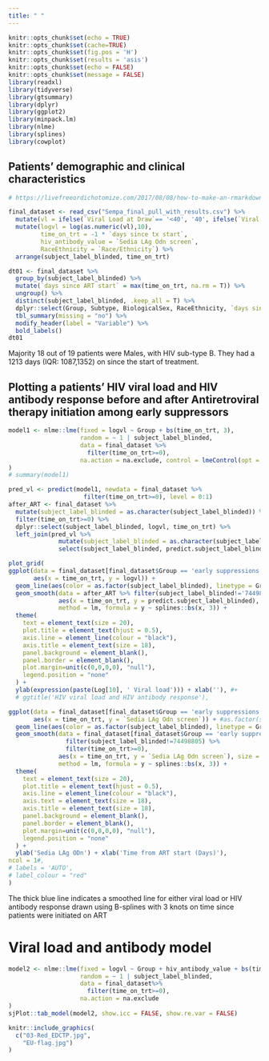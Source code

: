 ```yaml
---
title: " "
---
```


```r
knitr::opts_chunk$set(echo = TRUE)
knitr::opts_chunk$set(cache=TRUE)
knitr::opts_chunk$set(fig.pos = 'H')
knitr::opts_chunk$set(results = 'asis')
knitr::opts_chunk$set(echo = FALSE)
knitr::opts_chunk$set(message = FALSE)
library(readxl)
library(tidyverse)
library(gtsummary)
library(dplyr)
library(ggplot2)
library(minpack.lm)
library(nlme)
library(splines)
library(cowplot)
```

## Patients' demographic and clinical characteristics


```r

# https://livefreeordichotomize.com/2017/08/08/how-to-make-an-rmarkdown-website/

final_dataset <- read_csv("Sempa_final_pull_with_results.csv") %>%
  mutate(vl = ifelse(`Viral Load at Draw`== '<40', '40', ifelse(`Viral Load at Draw`=='NULL', "", `Viral Load at Draw`))) %>%
  mutate(logvl = log(as.numeric(vl),10),
         time_on_trt = -1 * `days since tx start`,
         hiv_antibody_value = `Sedia LAg Odn screen`,
         RaceEthnicity = `Race/Ethnicity`) %>%
  arrange(subject_label_blinded, time_on_trt)

dt01 <- final_dataset %>%
  group_by(subject_label_blinded) %>%
  mutate(`days since ART start` = max(time_on_trt, na.rm = T)) %>%
  ungroup() %>%
  distinct(subject_label_blinded, .keep_all = T) %>%
  dplyr::select(Group, Subtype, BiologicalSex, RaceEthnicity, `days since ART start`) %>%
  tbl_summary(missing = "no") %>% 
  modify_header(label = "Variable") %>%
  bold_labels()
dt01

```

Majority 18 out of 19 patients were Males, with HIV sub-type B. They had a 1213 days (IQR: 1087,1352) on since the start of treatment.

## Plotting a patients' HIV viral load and HIV antibody response before and after Antiretroviral therapy initiation among early suppressors



```r
model1 <- nlme::lme(fixed = logvl ~ Group + bs(time_on_trt, 3),
                    random = ~ 1 | subject_label_blinded,
                    data = final_dataset %>%
                      filter(time_on_trt>=0),
                    na.action = na.exclude, control = lmeControl(opt = "optim")
)
# summary(model1)

pred_vl <- predict(model1, newdata = final_dataset %>%
                     filter(time_on_trt>=0), level = 0:1)
after_ART <- final_dataset %>%
  mutate(subject_label_blinded = as.character(subject_label_blinded)) %>%
  filter(time_on_trt>=0) %>%
  dplyr::select(subject_label_blinded, logvl, time_on_trt) %>%
  left_join(pred_vl %>% 
              mutate(subject_label_blinded = as.character(subject_label_blinded)) %>% 
              select(subject_label_blinded, predict.subject_label_blinded), by = 'subject_label_blinded')

plot_grid(
ggplot(data = final_dataset[final_dataset$Group == 'early suppressions',],
       aes(x = time_on_trt, y = logvl)) +
  geom_line(aes(color = as.factor(subject_label_blinded), linetype = Group), size = 1.5) +
  geom_smooth(data = after_ART %>% filter(subject_label_blinded!='74498805'), 
              aes(x = time_on_trt, y = predict.subject_label_blinded), size = 2,
              method = lm, formula = y ~ splines::bs(x, 3)) +
  theme(
    text = element_text(size = 20),
    plot.title = element_text(hjust = 0.5),
    axis.line = element_line(colour = "black"),
    axis.title = element_text(size = 18),
    panel.background = element_blank(),
    panel.border = element_blank(),
    plot.margin=unit(c(0,0,0,0), "null"),
    legend.position = "none"
  ) +
  ylab(expression(paste(Log[10], ' Viral load'))) + xlab(''), #+
  # ggtitle('HIV viral load and HIV antibody response'),

ggplot(data = final_dataset[final_dataset$Group == 'early suppressions',],
       aes(x = time_on_trt, y = `Sedia LAg Odn screen`)) + #as.factor(subject_label_blinded)
  geom_line(aes(color = as.factor(subject_label_blinded), linetype = Group), size = 1.5) +
  geom_smooth(data = final_dataset[final_dataset$Group == 'early suppressions',] %>% 
                filter(subject_label_blinded!=74498805) %>%
                filter(time_on_trt>=0), 
              aes(x = time_on_trt, y = `Sedia LAg Odn screen`), size = 2,
              method = lm, formula = y ~ splines::bs(x, 3)) +
  theme(
    text = element_text(size = 20),
    plot.title = element_text(hjust = 0.5),
    axis.line = element_line(colour = "black"),
    axis.text = element_text(size = 18),
    axis.title = element_text(size = 18),
    panel.background = element_blank(),
    panel.border = element_blank(),
    plot.margin=unit(c(0,0,0,0), "null"),
    legend.position = "none"
  ) +
  ylab('Sedia LAg ODn') + xlab('Time from ART start (Days)'),
ncol = 1#,
# labels = 'AUTO',
# label_colour = "red"
) 

```

The thick blue line indicates a smoothed line for either viral load or HIV antibody response drawn using B-splines with 3 knots on time since patients were initiated on ART



# Viral load and antibody model


```r
model2 <- nlme::lme(fixed = logvl ~ Group + hiv_antibody_value + bs(time_on_trt, 3),
                    random = ~ 1 | subject_label_blinded,
                    data = final_dataset%>%
                      filter(time_on_trt>=0), 
                    na.action = na.exclude
)
sjPlot::tab_model(model2, show.icc = FALSE, show.re.var = FALSE)

```

```r
knitr::include_graphics(
  c("03-Red_EDCTP.jpg",
    "EU-flag.jpg")
)
```
